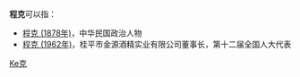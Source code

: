 '''程克'''可以指：
* [[程克_(1878年)|程克 (1878年)]]，中华民国政治人物
* [[程克_(1962年)|程克 (1962年)]]，桂平市金源酒精实业有限公司董事长，第十二届全国人大代表

{{disambig}}

[[Category:二字程姓人名消歧义|Ke克]]
